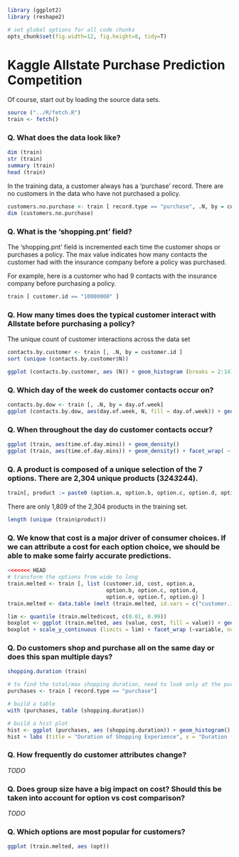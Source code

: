 ```r

library (ggplot2)
library (reshape2)

# set global options for all code chunks
opts_chunk$set(fig.width=12, fig.height=8, tidy=T)
```


Kaggle Allstate Purchase Prediction Competition
========================================================

Of course, start out by loading the source data sets.

```r
source ("../R/fetch.R")
train <- fetch()
```

### Q. What does the data look like?

```r
dim (train)
str (train)
summary (train)
head (train)
```

In the training data, a customer always has a 'purchase' record.  There are no customers in the data who have not purchased a policy.

```r
customers.no.purchase <- train [ record.type == "purchase", .N, by = customer.id][ N > 1]
dim (customers.no.purchase)
```

### Q. What is the 'shopping.pnt' field?

The 'shopping.pnt' field is incremented each time the customer shops or purchases a policy.  The max value indicates how many contacts the customer had with the insurance company before a policy was purchased.  

For example, here is a customer who had 9 contacts with the insurance company before purchasing a policy.

```r
train [ customer.id == "10000000" ]
```

### Q. How many times does the typical customer interact with Allstate before purchasing a policy?

The unique count of customer interactions across the data set

```r
contacts.by.customer <- train [, .N, by = customer.id ]
sort (unique (contacts.by.customer$N))
```

```r
ggplot (contacts.by.customer, aes (N)) + geom_histogram (breaks = 2:14)
```

### Q. Which day of the week do customer contacts occur on?

```r
contacts.by.dow <- train [, .N, by = day.of.week]
ggplot (contacts.by.dow, aes(day.of.week, N, fill = day.of.week)) + geom_bar()
```

### Q. When throughout the day do customer contacts occur?

```r
ggplot (train, aes(time.of.day.mins)) + geom_density()
ggplot (train, aes(time.of.day.mins)) + geom_density() + facet_wrap( ~ day.of.week, ncol = 4)
```

### Q. A product is composed of a unique selection of the 7 options.  There are 2,304 unique products (3*2*4*3*2*4*4).

```r
train[, product := paste0 (option.a, option.b, option.c, option.d, option.e, option.f, option.g)]
```

There are only 1,809 of the 2,304 products in the training set.

```r
length (unique (train$product))
```

### Q. We know that cost is a major driver of consumer choices.  If we can attribute a cost for each option choice, we should be able to make some fairly accurate predictions.

```r

<<<<<<< HEAD
# transform the options from wide to long
train.melted <- train [, list (customer.id, cost, option.a, 
                               option.b, option.c, option.d, 
                               option.e, option.f, option.g) ]
train.melted <- data.table (melt (train.melted, id.vars = c("customer.id", "cost")))

lim <- quantile (train.melted$cost, c(0.01, 0.99))
boxplot <- ggplot (train.melted, aes (value, cost, fill = value)) + geom_boxplot()
boxplot + scale_y_continuous (limits = lim) + facet_wrap (~variable, ncol = 4, scales="free")
```

### Q. Do customers shop and purchase all on the same day or does this span multiple days?

```r
shopping.duration (train)
```

```r

# to find the total/max shopping duration, need to look only at the purchase records
purchases <- train [ record.type == "purchase"]

# build a table
with (purchases, table (shopping.duration))

# build a hist plot
hist <- ggplot (purchases, aes (shopping.duration)) + geom_histogram() 
hist + labs (title = "Duration of Shopping Experience", x = "Duration (Days)")
```

### Q. How frequently do customer attributes change?

*TODO*

### Q. Does group size have a big impact on cost?  Should this be taken into account for option vs cost comparison?

*TODO*

### Q. Which options are most popular for customers?

```r
ggplot (train.melted, aes (opt))
```


